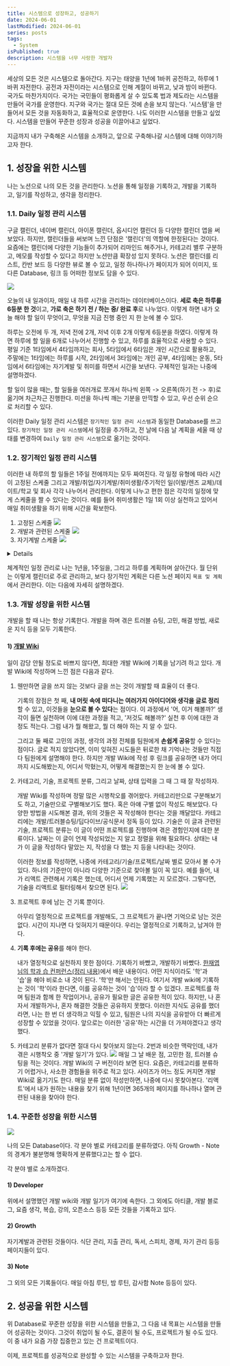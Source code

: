 ```yaml
---
title: 시스템으로 성장하고, 성공하기
date: 2024-06-01
lastModified: 2024-06-01
series: posts
tags: 
  - System
isPublished: true
description: 시스템을 너무 사랑한 개발자
---
```


세상의 모든 것은 시스템으로 돌아간다. 지구는 태양을 1년에 1바퀴 공전하고, 하루에 1바퀴 자전한다. 공전과 자전이라는 시스템으로 인해 계절이 바뀌고, 낮과 밤이 바뀐다. 국가도 마찬가지이다. 국가는 국민들이 평화롭게 살 수 있도록 법과 제도라는 시스템을 만들어 국가를 운영한다. 지구와 국가는 절대 모든 것에 손을 보지 않는다. '시스템'을 만들어서 모든 것을 자동화하고, 효율적으로 운영한다. 나도 이러한 시스템을 만들고 싶었다. 시스템을 만들어 꾸준한 성장과 성공을 이끌어내고 싶었다.

지금까지 내가 구축해온 시스템을 소개하고, 앞으로 구축해나갈 시스템에 대해 이야기하고자 한다.

## 1. 성장을 위한 시스템

나는 노션으로 나의 모든 것을 관리한다. 노션을 통해 일정을 기록하고, 개발을 기록하고, 일기를 작성하고, 생각을 정리한다.

### 1.1. Daily 일정 관리 시스템

구글 캘린더, 네이버 캘린더, 아이폰 캘린더, 옵시디언 캘린더 등 다양한 캘린더 앱을 써보았다. 하지만, 캘린더들을 써보며 느낀 단점은 '캘린더'의 역할에 한정된다는 것이다. 요즘에는 캘린더에 다양한 기능들이 추가되어 리마인드 해주거나, 카테고리 별루 구분하고, 메모를 작성할 수 있다고 하지만 노션만큼 확장성 있지 못하다. 노션은 캘린더를 리스트, 칸반 보드 등 다양한 뷰로 볼 수 있고, 일정 하나하나가 페이지가 되어 이미지, 또 다른 Database, 링크 등 어떠한 정보도 담을 수 있다.

<Image src='1.png' />

오늘의 내 일과이자, 매일 내 하루 시간을 관리하는 데이터베이스이다. **세로 축은 하루를 6등분 한 것**이고, **가로 축은 하기 전 / 하는 중/ 완료 후**로 나누었다. 이렇게 하면 내가 오늘 해야 할 일이 무엇이고, 무엇을 지금 진행 중인 지 한 눈에 볼 수 있다. 

하루는 오전에 두 개, 저녁 전에 2개, 저녁 이후 2개 이렇게 6등분을 하였다. 이렇게 하면 하루에 할 일을 6개로 나누어서 진행할 수 있고, 하루를 효율적으로 사용할 수 있다. 평일 기준 1타임에서 4타임까지는 회사, 5타임에서 6타임은 개인 시간으로 활용하고, 주말에는 1타임에는 하루를 시작, 2타임에서 3타임에는 개인 공부, 4타임에는 운동, 5타임에서 6타임에는 자기계발 및 취미를 하면서 시간을 보낸다. 구체적인 일과는 나중에 설명하겠다.

할 일이 많을 때는, 할 일들을 여러개로 쪼개서 하나씩 왼쪽 -> 오른쪽(하기 전 -> 후)로 옮기며 차근차근 진행한다. 미션을 하나씩 깨는 기분을 만끽할 수 있고, 우선 순위 순으로 처리할 수 있다.

이러한 Daily 일정 관리 시스템은 `장기적인 일정 관리 시스템`과 동일한 Database를 쓰고 있다. `장기적인 일정 관리 시스템`에서 일정을 추가하고, 전 날에 다음 날 계획을 세울 때 상태를 변경하여 `Daily 일정 관리 시스템`으로 옮기는 것이다.


### 1.2. 장기적인 일정 관리 시스템

이러한 내 하루의 할 일들은 1주일 전에까지는 모두 짜여진다. 각 일정 유형에 따라 시간이 고정된 스케줄 그리고 개발/취업/자기계발/취미생활/주기적인 일(이발/렌즈 교체)/데이트/학교 및 회사 각각 나누어서 관리한다. 이렇게 나누고 편한 점은 각각의 일정에 맞게 스케줄을 짤 수 있다는 것이다. 예를 들어 취미생활은 1일 1회 이상 실천하고 있어서 매일 취미생활을 하기 위해 시간을 확보한다.

1. 고정된 스케줄
    <Image src='3.png' />
2. 개발과 관련된 스케줄
    <Image src='2.png' />
3. 자기계발 스케줄
    <Image src='5.png' />

<details>
    4. 취미 생활(주로 헬스) 스케줄
        <Image src='6.png' />
    5. 주기적인 일(이발/렌즈 교체) 스케줄
        <Image src='7.png' />
    6. 주식 투자 스케줄
        <Image src='8.png' />
    7. 데이트 스케줄
        <Image src='9.png' />
    8. 학교 및 회사 스케줄
        <Image src='10.png' />
</details>

체계적인 일정 관리로 나는 1년을, 1주일을, 그리고 하루를 계획하며 살아간다. 월 단위는 이렇게 캘린더로 주로 관리하고, 보다 장기적인 계획은 다른 노션 페이지 `목표 및 계획`에서 관리한다. 이는 다음에 자세히 설명하겠다.

### 1.3. 개발 성장을 위한 시스템

개발을 할 때 나는 항상 기록한다. 개발을 하며 겪은 트러블 슈팅, 고민, 해결 방법, 새로운 지식 등을 모두 기록한다. 

#### 1) [개발 Wiki](https://note.guesung.site/develop)
일이 감당 안될 정도로 바쁘지 않다면, 최대한 개발 Wiki에 기록을 남기려 하고 있다. 개발 Wiki에 작성하며 느낀 점은 다음과 같다.

1. 웬만하면 글을 쓰지 않는 것보다 글을 쓰는 것이 개발할 때 효율이 더 좋다.

    기록의 장점은 첫 째, **내 머릿 속에 떠다니는 여러가지 아이디어와 생각을 글로 정리**할 수 있고, 이것들을 **눈으로 볼 수 있다**는 점이다. 이 과정에서 '어, 이거 해볼까?' 생각이 들면 실천하며 이에 대한 과정을 적고, '저것도 해볼까?' 실천 후 이에 대한 과정도 적는다. 그럼 내가 뭘 해왔고, 뭘 더 해야 하는 지 알 수 있다. 
    
    그리고 둘 째로 고민의 과정, 생각의 과정 전체를 팀원에게 **손쉽게 공유**할 수 있다는 점이다. 글로 적지 않았다면, 이미 잊혀진 시도들은 뒤로한 채 기억나는 것들만 직접 다 팀원에게 설명해야 한다. 하지만 개발 Wiki에 작성 후 링크를 공유하면 내가 어디까지 시도해봤는지, 어디서 막혔는지, 어떻게 해결했는지 한 눈에 볼 수 있다.

2. 카테고리, 기술, 프로젝트 분류, 그리고 날짜, 상태 입력을 그 때 그 때 잘 작성하자.

    개발 Wiki를 작성하며 정말 많은 시행착오를 겪어왔다. 카테고리만으로 구분해보기도 하고, 기술만으로 구별해보기도 했다. 혹은 아얘 구별 없이 작성도 해보았다. 다양한 방법을 시도해본 결과, 위의 것들은 꼭 작성해야 한다는 것을 깨달았다. 카테고리에는 개발/트러블슈팅/딥다이브/공식문서 정독 등이 있다. 기술은 이 글과 관련된 기술, 프로젝트 분류는 이 글이 어떤 프로젝트를 진행하며 겪은 경험인지에 대한 분류이다. 날짜는 이 글이 언제 작성되었는 지 알고 정렬을 위해 필요하다. 상태는 내가 이 글을 작성하다 말았는 지, 작성을 다 했는 지 등을 나타내는 것이다.
    
    이러한 정보를 작성하면, 나중에 카테고리/기술/프로젝트/날짜 별로 모아서 볼 수가 있다. 하나의 기준만이 아니라 다양한 기준으로 찾아볼 일이 꼭 있다. 예를 들어, 내가 리액트 관련해서 기록은 했는데, 어디서 언제 기록했는 지 모르겠다. 그렇다면, 기술을 리액트로 필터링해서 찾으면 된다.
    <Image src='12.png' width={400} />

3. 프로젝트 후에 남는 건 기록 뿐이다.

    아무리 열정적으로 프로젝트를 개발해도, 그 프로젝트가 끝나면 기억으로 남는 것은 없다. 시간이 지나면 다 잊혀지기 때문이다. 우리는 열정적으로 기록하고, 남겨야 한다.
    
4. **기록 후에는 공유**를 해야 한다.

    내가 열정적으로 실천하지 못한 점이다. 기록하기 바빴고, 개발하기 바빴다. [한재엽님의 학과 습 컨퍼런스](https://www.youtube.com/watch?v=qlNzmQEuMjQ)[(정리 내용)](https://note.guesung.site/745325d7-1653-4095-8b8b-d252d40df5c9)에서 배운 내용이다. 어떤 지식이라도 '학'과 '습'을 해야 비로소 내 것이 된다. '학'만 해서는 안된다. 여기서 개발 wiki에 기록하는 것이 '학'이라 한다면, 이를 공유하는 것이 '습'이라 할 수 있겠다. 프로젝트를 하며 팀원과 함께 한 작업이거나, 공유가 필요한 글은 공유한 적이 있다. 하지만, 나 혼자서 개발하거나, 혼자 해결한 것들은 공유하지 못했다. 이러한 지식도 공유를 했더라면, 나는 한 번 더 생각하고 익힐 수 있고, 팀원은 나의 지식을 공유받아 더 빠르게 성장할 수 있었을 것이다. 앞으로는 이러한 '공유'하는 시간을 더 가져야겠다고 생각했다.

5. 카테고리 분류가 없다면 절대 다시 찾아보지 않는다.
    2번과 비슷한 맥락인데, 내가 겪은 시행착오 중 '개발 일기'가 있다.
    <Image src='11.png' />
    매일 그 날 배운 점, 고민한 점, 트러블 슈팅을 적는 것이다. 개발 Wiki의 구 버전이라 보면 된다. 요즘은, 카테고리를 분류하기 어렵거나, 사소한 경험들을 위주로 적고 있다. 사이즈가 어느 정도 커지면 개발 Wiki로 옮기기도 한다. 매일 분류 없이 작성만하면, 나중에 다시 못찾아본다. '리액트'에서 내가 원하는 내용을 찾기 위해 1년이면 365개의 페이지를 하나하나 열며 관련된 내용을 찾아야 한다. 


### 1.4. 꾸준한 성장을 위한 시스템

<Image src='13.png' />

나의 모든 Database이다. 각 분야 별로 카테고리를 분류하였다. 아직 Growth - Note의 경계가 불분명해 명확하게 분류했다고는 할 수 없다.

각 분야 별로 소개하겠다.

#### 1) Developer
위에서 설명했던 개발 wiki와 개발 일기가 여기에 속한다. 그 외에도 아티클, 개발 블로그, 요즘 생각, 복습, 강의, 오픈소스 등등 모든 것들을 기록하고 있다.

#### 2) Growth
자기계발과 관련된 것들이다. 식단 관리, 지출 관리, 독서, 스피치, 경제, 자기 관리 등등 페이지들이 있다.

#### 3) Note
그 외의 모든 기록들이다. 매일 아침 루틴, 밤 루틴, 감사함 Note 등등이 있다.


## 2. 성공을 위한 시스템

위 Database로 꾸준한 성장을 위한 시스템을 만들고, 그 다음 내 목표는 시스템을 만들어 성공하는 것이다. 그것이 취업이 될 수도, 결혼이 될 수도, 프로젝트가 될 수도 있다. 이 중 내가 요즘 가장 집중한고 있는 건 프로젝트이다. 

이제, 프로젝트를 성공적으로 완성할 수 있는 시스템을 구축하고자 한다.